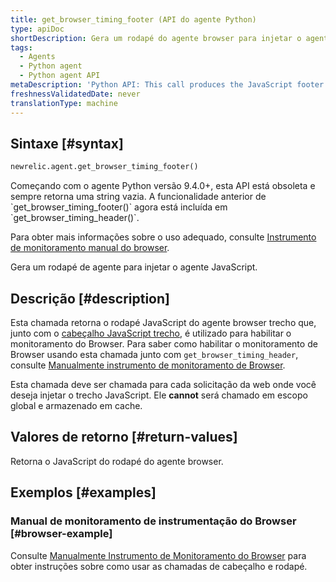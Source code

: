 ```yaml
---
title: get_browser_timing_footer (API do agente Python)
type: apiDoc
shortDescription: Gera um rodapé do agente browser para injetar o agente JavaScript.
tags:
  - Agents
  - Python agent
  - Python agent API
metaDescription: 'Python API: This call produces the JavaScript footer snippet used for setting up browser monitoring.'
freshnessValidatedDate: never
translationType: machine
---
```


## Sintaxe [#syntax]

```py
newrelic.agent.get_browser_timing_footer()
```

<Callout variant="important">
  Começando com o agente Python versão 9.4.0+, esta API está obsoleta e sempre retorna uma string vazia. A funcionalidade anterior de `get_browser_timing_footer()` agora está incluída em `get_browser_timing_header()`.

  Para obter mais informações sobre o uso adequado, consulte [Instrumento de monitoramento manual do browser](/docs/agents/python-agent/supported-features/page-load-timing-python#manual_instrumentation).
</Callout>

Gera um rodapé de agente <InlinePopover type="browser"/>para injetar o agente JavaScript.

## Descrição [#description]

Esta chamada retorna o rodapé JavaScript do agente browser trecho que, junto com o [cabeçalho JavaScript trecho](/docs/agents/python-agent/python-agent-api/get_browser_timing_header), é utilizado para habilitar o monitoramento do Browser. Para saber como habilitar o monitoramento de Browser usando esta chamada junto com `get_browser_timing_header`, consulte [Manualmente instrumento de monitoramento de Browser](/docs/agents/python-agent/supported-features/page-load-timing-python#manual_instrumentation).

Esta chamada deve ser chamada para cada solicitação da web onde você deseja injetar o trecho JavaScript. Ele <DNT>**cannot**</DNT> será chamado em escopo global e armazenado em cache.

## Valores de retorno [#return-values]

Retorna o JavaScript do rodapé do agente browser.

## Exemplos [#examples]

### Manual de monitoramento de instrumentação do Browser [#browser-example]

Consulte [Manualmente Instrumento de Monitoramento do Browser](/docs/agents/python-agent/supported-features/page-load-timing-python#manual_instrumentation) para obter instruções sobre como usar as chamadas de cabeçalho e rodapé.